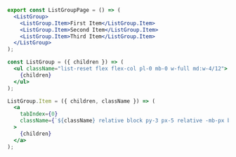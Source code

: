 ```jsx
export const ListGroupPage = () => (
  <ListGroup>
    <ListGroup.Item>First Item</ListGroup.Item>
    <ListGroup.Item>Second Item</ListGroup.Item>
    <ListGroup.Item>Third Item</ListGroup.Item>
  </ListGroup>
);

const ListGroup = ({ children }) => (
  <ul className="list-reset flex flex-col pl-0 mb-0 w-full md:w-4/12">
    {children}
  </ul>
);

ListGroup.Item = ({ children, className }) => (
  <a
    tabIndex={0}
    className={`${className} relative block py-3 px-5 relative -mb-px block border border-grey`}
  >
    {children}
  </a>
);
```
